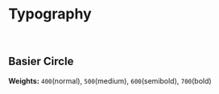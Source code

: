 
<Meta title='Blocks/Typography' />

# Typography


<br />

## Basier Circle

**Weights:** `400`(normal), `500`(medium), `600`(semibold), `700`(bold)

<Typeset
  fontFamily={theme.font.families.basier}
  fontSizes={SIZES}
  fontWeight={theme.font.weights.normal}
  sampleText={SAMPLE}
/>
<Typeset
  fontFamily={theme.font.families.basier}
  fontSizes={SIZES}
  fontWeight={theme.font.weights.medium}
  sampleText={SAMPLE}
/>
<Typeset
  fontFamily={theme.font.families.basier}
  fontSizes={SIZES}
  fontWeight={theme.font.weights.semibold}
  sampleText={SAMPLE}
/>
<Typeset
  fontFamily={theme.font.families.basier}
  fontSizes={SIZES}
  fontWeight={theme.font.weights.bold}
  sampleText={SAMPLE}
/>
